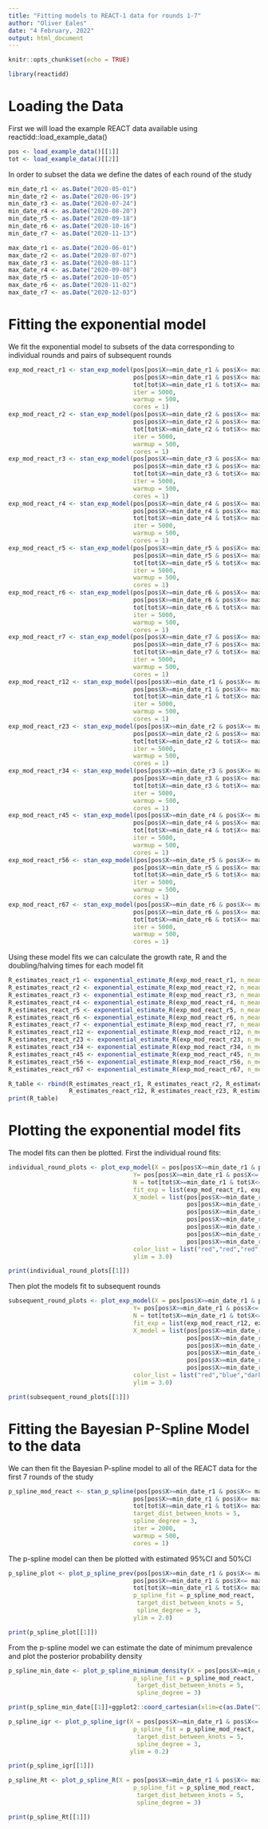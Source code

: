 ```yaml
---
title: "Fitting models to REACT-1 data for rounds 1-7"
author: "Oliver Eales"
date: "4 February, 2022"
output: html_document
---
```


```r
knitr::opts_chunk$set(echo = TRUE)
```

```r
library(reactidd)
```

# Loading the Data
First we will load the example REACT data available using reactidd::load_example_data() 

```r
pos <- load_example_data()[[1]]
tot <- load_example_data()[[2]]
```

In order to subset the data we define the dates of each round of the study
```r
min_date_r1 <- as.Date("2020-05-01")
min_date_r2 <- as.Date("2020-06-19")
min_date_r3 <- as.Date("2020-07-24")
min_date_r4 <- as.Date("2020-08-20")
min_date_r5 <- as.Date("2020-09-18")
min_date_r6 <- as.Date("2020-10-16")
min_date_r7 <- as.Date("2020-11-13")

max_date_r1 <- as.Date("2020-06-01")
max_date_r2 <- as.Date("2020-07-07")
max_date_r3 <- as.Date("2020-08-11")
max_date_r4 <- as.Date("2020-09-08")
max_date_r5 <- as.Date("2020-10-05")
max_date_r6 <- as.Date("2020-11-02")
max_date_r7 <- as.Date("2020-12-03")
```


# Fitting the exponential model
We fit the exponential model to subsets of the data corresponding to individual rounds and pairs of subsequent rounds 

```r
exp_mod_react_r1 <- stan_exp_model(pos[pos$X>=min_date_r1 & pos$X<= max_date_r1,]$X,
                                   pos[pos$X>=min_date_r1 & pos$X<= max_date_r1,]$England,
                                   tot[tot$X>=min_date_r1 & tot$X<= max_date_r1,]$England,
                                   iter = 5000,
                                   warmup = 500,
                                   cores = 1)
exp_mod_react_r2 <- stan_exp_model(pos[pos$X>=min_date_r2 & pos$X<= max_date_r2,]$X,
                                   pos[pos$X>=min_date_r2 & pos$X<= max_date_r2,]$England,
                                   tot[tot$X>=min_date_r2 & tot$X<= max_date_r2,]$England,
                                   iter = 5000,
                                   warmup = 500,
                                   cores = 1)
exp_mod_react_r3 <- stan_exp_model(pos[pos$X>=min_date_r3 & pos$X<= max_date_r3,]$X,
                                   pos[pos$X>=min_date_r3 & pos$X<= max_date_r3,]$England,
                                   tot[tot$X>=min_date_r3 & tot$X<= max_date_r3,]$England,
                                   iter = 5000,
                                   warmup = 500,
                                   cores = 1)
exp_mod_react_r4 <- stan_exp_model(pos[pos$X>=min_date_r4 & pos$X<= max_date_r4,]$X,
                                   pos[pos$X>=min_date_r4 & pos$X<= max_date_r4,]$England,
                                   tot[tot$X>=min_date_r4 & tot$X<= max_date_r4,]$England,
                                   iter = 5000,
                                   warmup = 500,
                                   cores = 1)
exp_mod_react_r5 <- stan_exp_model(pos[pos$X>=min_date_r5 & pos$X<= max_date_r5,]$X,
                                   pos[pos$X>=min_date_r5 & pos$X<= max_date_r5,]$England,
                                   tot[tot$X>=min_date_r5 & tot$X<= max_date_r5,]$England,
                                   iter = 5000,
                                   warmup = 500,
                                   cores = 1)
exp_mod_react_r6 <- stan_exp_model(pos[pos$X>=min_date_r6 & pos$X<= max_date_r6,]$X,
                                   pos[pos$X>=min_date_r6 & pos$X<= max_date_r6,]$England,
                                   tot[tot$X>=min_date_r6 & tot$X<= max_date_r6,]$England,
                                   iter = 5000,
                                   warmup = 500,
                                   cores = 1)
exp_mod_react_r7 <- stan_exp_model(pos[pos$X>=min_date_r7 & pos$X<= max_date_r7,]$X,
                                   pos[pos$X>=min_date_r7 & pos$X<= max_date_r7,]$England,
                                   tot[tot$X>=min_date_r7 & tot$X<= max_date_r7,]$England,
                                   iter = 5000,
                                   warmup = 500,
                                   cores = 1)
exp_mod_react_r12 <- stan_exp_model(pos[pos$X>=min_date_r1 & pos$X<= max_date_r2,]$X,
                                   pos[pos$X>=min_date_r1 & pos$X<= max_date_r2,]$England,
                                   tot[tot$X>=min_date_r1 & tot$X<= max_date_r2,]$England,
                                   iter = 5000,
                                   warmup = 500,
                                   cores = 1)
exp_mod_react_r23 <- stan_exp_model(pos[pos$X>=min_date_r2 & pos$X<= max_date_r3,]$X,
                                   pos[pos$X>=min_date_r2 & pos$X<= max_date_r3,]$England,
                                   tot[tot$X>=min_date_r2 & tot$X<= max_date_r3,]$England,
                                   iter = 5000,
                                   warmup = 500,
                                   cores = 1)
exp_mod_react_r34 <- stan_exp_model(pos[pos$X>=min_date_r3 & pos$X<= max_date_r4,]$X,
                                   pos[pos$X>=min_date_r3 & pos$X<= max_date_r4,]$England,
                                   tot[tot$X>=min_date_r3 & tot$X<= max_date_r4,]$England,
                                   iter = 5000,
                                   warmup = 500,
                                   cores = 1)
exp_mod_react_r45 <- stan_exp_model(pos[pos$X>=min_date_r4 & pos$X<= max_date_r5,]$X,
                                   pos[pos$X>=min_date_r4 & pos$X<= max_date_r5,]$England,
                                   tot[tot$X>=min_date_r4 & tot$X<= max_date_r5,]$England,
                                   iter = 5000,
                                   warmup = 500,
                                   cores = 1)
exp_mod_react_r56 <- stan_exp_model(pos[pos$X>=min_date_r5 & pos$X<= max_date_r6,]$X,
                                   pos[pos$X>=min_date_r5 & pos$X<= max_date_r6,]$England,
                                   tot[tot$X>=min_date_r5 & tot$X<= max_date_r6,]$England,
                                   iter = 5000,
                                   warmup = 500,
                                   cores = 1)
exp_mod_react_r67 <- stan_exp_model(pos[pos$X>=min_date_r6 & pos$X<= max_date_r7,]$X,
                                   pos[pos$X>=min_date_r6 & pos$X<= max_date_r7,]$England,
                                   tot[tot$X>=min_date_r6 & tot$X<= max_date_r7,]$England,
                                   iter = 5000,
                                   warmup = 500,
                                   cores = 1)
```

Using these model fits we can calculate the growth rate, R and the doubling/halving times for each model fit 
```r
R_estimates_react_r1 <- exponential_estimate_R(exp_mod_react_r1, n_mean = 2.29, b_mean =0.36, label ="React-Round1")
R_estimates_react_r2 <- exponential_estimate_R(exp_mod_react_r2, n_mean = 2.29, b_mean =0.36, label ="React-Round2")
R_estimates_react_r3 <- exponential_estimate_R(exp_mod_react_r3, n_mean = 2.29, b_mean =0.36, label ="React-Round3")
R_estimates_react_r4 <- exponential_estimate_R(exp_mod_react_r4, n_mean = 2.29, b_mean =0.36, label ="React-Round4")
R_estimates_react_r5 <- exponential_estimate_R(exp_mod_react_r5, n_mean = 2.29, b_mean =0.36, label ="React-Round5")
R_estimates_react_r6 <- exponential_estimate_R(exp_mod_react_r6, n_mean = 2.29, b_mean =0.36, label ="React-Round6")
R_estimates_react_r7 <- exponential_estimate_R(exp_mod_react_r7, n_mean = 2.29, b_mean =0.36, label ="React-Round7")
R_estimates_react_r12 <- exponential_estimate_R(exp_mod_react_r12, n_mean = 2.29, b_mean =0.36, label ="React-Round1&2")
R_estimates_react_r23 <- exponential_estimate_R(exp_mod_react_r23, n_mean = 2.29, b_mean =0.36, label ="React-Round2&3")
R_estimates_react_r34 <- exponential_estimate_R(exp_mod_react_r34, n_mean = 2.29, b_mean =0.36, label ="React-Round3&4")
R_estimates_react_r45 <- exponential_estimate_R(exp_mod_react_r45, n_mean = 2.29, b_mean =0.36, label ="React-Round3&4")
R_estimates_react_r56 <- exponential_estimate_R(exp_mod_react_r56, n_mean = 2.29, b_mean =0.36, label ="React-Round3&4")
R_estimates_react_r67 <- exponential_estimate_R(exp_mod_react_r67, n_mean = 2.29, b_mean =0.36, label ="React-Round3&4")

R_table <- rbind(R_estimates_react_r1, R_estimates_react_r2, R_estimates_react_r3, R_estimates_react_r4,R_estimates_react_r5,R_estimates_react_r6,R_estimates_react_r7,
                 R_estimates_react_r12, R_estimates_react_r23, R_estimates_react_r34, R_estimates_react_r45, R_estimates_react_r56, R_estimates_react_r67)
print(R_table)
```

# Plotting the exponential model fits

The model fits can then be plotted. First the individual round fits:

```r
individual_round_plots <- plot_exp_model(X = pos[pos$X>=min_date_r1 & pos$X<= max_date_r7,]$X,
                                   Y= pos[pos$X>=min_date_r1 & pos$X<= max_date_r7,]$England,
                                   N = tot[tot$X>=min_date_r1 & tot$X<= max_date_r7,]$England,
                                   fit_exp = list(exp_mod_react_r1, exp_mod_react_r2, exp_mod_react_r3, exp_mod_react_r4, exp_mod_react_r5, exp_mod_react_r6, exp_mod_react_r7),
                                   X_model = list(pos[pos$X>=min_date_r1 & pos$X<= max_date_r1,]$X,
                                                  pos[pos$X>=min_date_r2 & pos$X<= max_date_r2,]$X,
                                                  pos[pos$X>=min_date_r3 & pos$X<= max_date_r3,]$X,
                                                  pos[pos$X>=min_date_r4 & pos$X<= max_date_r4,]$X,
                                                  pos[pos$X>=min_date_r5 & pos$X<= max_date_r5,]$X,
                                                  pos[pos$X>=min_date_r6 & pos$X<= max_date_r6,]$X,
                                                  pos[pos$X>=min_date_r7 & pos$X<= max_date_r7,]$X),
                                   color_list = list("red","red","red","red","red","red","red"),
                                   ylim = 3.0)

print(individual_round_plots[[1]])
```

Then plot the models fit to subsequent rounds
```r
subsequent_round_plots <- plot_exp_model(X = pos[pos$X>=min_date_r1 & pos$X<= max_date_r7,]$X,
                                   Y= pos[pos$X>=min_date_r1 & pos$X<= max_date_r7,]$England,
                                   N = tot[tot$X>=min_date_r1 & tot$X<= max_date_r7,]$England,
                                   fit_exp = list(exp_mod_react_r12, exp_mod_react_r23, exp_mod_react_r34, exp_mod_react_r45, exp_mod_react_r56, exp_mod_react_r67),
                                   X_model = list(pos[pos$X>=min_date_r1 & pos$X<= max_date_r2,]$X,
                                                  pos[pos$X>=min_date_r2 & pos$X<= max_date_r3,]$X,
                                                  pos[pos$X>=min_date_r3 & pos$X<= max_date_r4,]$X,
                                                  pos[pos$X>=min_date_r4 & pos$X<= max_date_r5,]$X,
                                                  pos[pos$X>=min_date_r5 & pos$X<= max_date_r6,]$X,
                                                  pos[pos$X>=min_date_r6 & pos$X<= max_date_r7,]$X),
                                   color_list = list("red","blue","dark green","cyan","purple","green"),
                                   ylim = 3.0)

print(subsequent_round_plots[[1]])
```

# Fitting the Bayesian P-Spline Model to the data
We can then fit the Bayesian P-spline model to all of the REACT data for the first 7 rounds of the study

```r
p_spline_mod_react <- stan_p_spline(pos[pos$X>=min_date_r1 & pos$X<= max_date_r7,]$X,
                                   pos[pos$X>=min_date_r1 & pos$X<= max_date_r7,]$England,
                                   tot[tot$X>=min_date_r1 & tot$X<= max_date_r7,]$England,
                                   target_dist_between_knots = 5,
                                   spline_degree = 3,
                                   iter = 2000,
                                   warmup = 500,
                                   cores = 1)


```

The p-spline model can then be plotted with estimated 95%CI and 50%CI
```r
p_spline_plot <- plot_p_spline_prev(pos[pos$X>=min_date_r1 & pos$X<= max_date_r7,]$X,
                                   pos[pos$X>=min_date_r1 & pos$X<= max_date_r7,]$England,
                                   tot[tot$X>=min_date_r1 & tot$X<= max_date_r7,]$England,
                                   p_spline_fit = p_spline_mod_react, 
                                    target_dist_between_knots = 5,
                                    spline_degree = 3,
                                   ylim = 2.0)

print(p_spline_plot[[1]])


```

From the p-spline model we can estimate the date of minimum prevalence and plot the posterior probability density

```r
p_spline_min_date <- plot_p_spline_minimum_density(X = pos[pos$X>=min_date_r1 & pos$X<= max_date_r7,]$X,
                                   p_spline_fit = p_spline_mod_react, 
                                    target_dist_between_knots = 5,
                                    spline_degree = 3)

print(p_spline_min_date[[1]]+ggplot2::coord_cartesian(xlim=c(as.Date("2020-07-01"),as.Date("2020-08-30"))))


```

```r
p_spline_igr <- plot_p_spline_igr(X = pos[pos$X>=min_date_r1 & pos$X<= max_date_r7,]$X,
                                   p_spline_fit = p_spline_mod_react, 
                                    target_dist_between_knots = 5,
                                    spline_degree = 3,
                                  ylim = 0.2)

print(p_spline_igr[[1]])


```

```r
p_spline_Rt <- plot_p_spline_R(X = pos[pos$X>=min_date_r1 & pos$X<= max_date_r4,]$X,
                                   p_spline_fit = p_spline_mod_react, 
                                    target_dist_between_knots = 5,
                                    spline_degree = 3)

print(p_spline_Rt[[1]])


```

